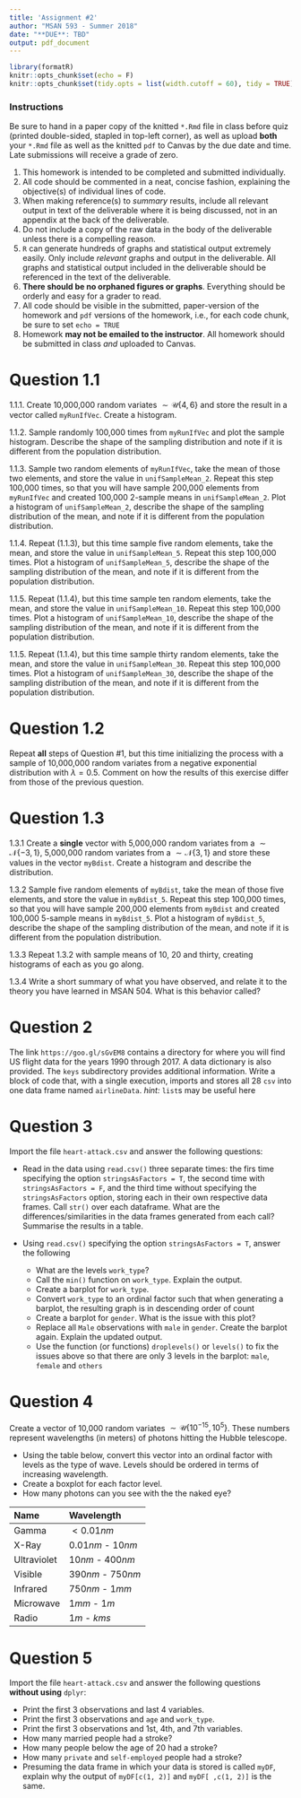 ```yaml
---
title: 'Assignment #2'
author: "MSAN 593 - Summer 2018"
date: "**DUE**: TBD"
output: pdf_document
---
```


```r
library(formatR)
knitr::opts_chunk$set(echo = F)
knitr::opts_chunk$set(tidy.opts = list(width.cutoff = 60), tidy = TRUE)
```

### Instructions

Be sure to hand in a paper copy of the knitted `*.Rmd` file in class before quiz (printed double-sided, stapled in top-left corner), as well as upload **both** your `*.Rmd` file as well as the knitted `pdf` to Canvas by the due date and time. Late submissions will receive a grade of zero.

1. This homework is intended to be completed and submitted individually.
2. All code should be commented in a neat, concise fashion, explaining the objective(s) of individual lines of code.
3. When making reference(s) to *summary* results, include all relevant output in text of the deliverable where it is being discussed, not in an appendix at the back of the deliverable.
4. Do not include a copy of the raw data in the body of the deliverable unless there is a compelling reason. 
5. `R` can generate hundreds of graphs and statistical output extremely easily. Only include *relevant* graphs and output in the deliverable. All graphs and statistical output included in the deliverable should be referenced in the text of the deliverable.
6. **There should be no orphaned figures or graphs**. Everything should be orderly and easy for a grader to read.
7. All code should be visible in the submitted, paper-version of the homework and `pdf` versions of the homework, i.e., for each code chunk, be sure to set `echo = TRUE`
8. Homework **may not be emailed to the instructor**. All homework should be submitted in class *and* uploaded to Canvas. 


# Question 1.1

1.1.1. Create 10,000,000 random variates $\sim \mathcal{U}\{4,6\}$ and store the result in a vector called `myRunIfVec`. Create a  histogram.

1.1.2. Sample randomly 100,000 times from `myRunIfVec` and plot the sample histogram. Describe the shape of the sampling distribution and note if it is different from the population distribution.

1.1.3. Sample two random elements of `myRunIfVec`, take the mean of those two elements, and store the value in `unifSampleMean_2`. Repeat this step 100,000 times, so that you will have sample 200,000 elements from `myRunIfVec` and created 100,000 2-sample means in `unifSampleMean_2`. Plot a histogram of `unifSampleMean_2`, describe the shape of the sampling distribution of the mean, and note if it is different from the population distribution.

1.1.4. Repeat (1.1.3), but this time sample five random elements, take the mean, and store the value in `unifSampleMean_5`. Repeat this step 100,000 times. Plot a histogram of `unifSampleMean_5`, describe the shape of the sampling distribution of the mean, and note if it is different from the population distribution.

1.1.5. Repeat (1.1.4), but this time sample ten random elements, take the mean, and store the value in `unifSampleMean_10`. Repeat this step 100,000 times. Plot a histogram of `unifSampleMean_10`, describe the shape of the sampling distribution of the mean, and note if it is different from the population distribution.

1.1.5. Repeat (1.1.4), but this time sample thirty random elements, take the mean, and store the value in `unifSampleMean_30`. Repeat this step 100,000 times. Plot a histogram of `unifSampleMean_30`, describe the shape of the sampling distribution of the mean, and note if it is different from the population distribution.
\    

# Question 1.2

Repeat **all** steps of Question #1, but this time initializing the process with a sample of 10,000,000 random variates from a negative exponential distribution with $\lambda = 0.5$. Comment on how the results of this exercise differ from those of the previous question.
\    

# Question 1.3

1.3.1 Create a **single** vector with 5,000,000 random variates from a $\sim \mathcal{N}\{-3,1\}$, 5,000,000 random variates from a $\sim \mathcal{N}\{3,1\}$ and store these values in the vector `myBdist`. Create a histogram and describe the distribution.

1.3.2 Sample five random elements of `myBdist`, take the mean of those five elements, and store the value in `myBdist_5`. Repeat this step 100,000 times, so that you will have sample 200,000 elements from `myBdist` and created 100,000 5-sample means in `myBdist_5`. Plot a histogram of `myBdist_5`, describe the shape of the sampling distribution of the mean, and note if it is different from the population distribution.

1.3.3 Repeat 1.3.2 with sample means of 10, 20 and thirty, creating histograms of each as you go along.

1.3.4 Write a short summary of what you have observed, and relate it to the theory you have learned in MSAN 504. What is this behavior called? 

# Question 2

The link `https://goo.gl/sGvEM8` contains a directory for where you will find US flight data for the years 1990 through 2017. A data dictionary is also provided. The `keys` subdirectory provides additional information. Write a block of code that, with a single execution, imports and stores all 28 `csv` into one data frame named `airlineData`. *hint:* `list`s may be useful here

# Question 3

Import the file `heart-attack.csv` and answer the following questions:

- Read in the data using `read.csv()` three separate times: the firs time specifying the option `stringsAsFactors = T`, the second time with `stringsAsFactors = F`, and the third time without specifying the `stringsAsFactors` option, storing each in their own respective data frames. Call `str()` over each dataframe. What are the differences/similarities in the data frames generated from each call? Summarise the results in a table.

- Using `read.csv()` specifying the option `stringsAsFactors = T`, answer the following
  - What are the levels `work_type`?
  - Call the `min()` function on `work_type`. Explain the output.
  - Create a barplot for `work_type`.
  - Convert `work_type` to an ordinal factor such that when generating a barplot, the resulting graph is in descending order of count
  - Create a barplot for `gender`. What is the issue with this plot?
  - Replace all  `Male` observations with `male` in `gender`. Create the barplot again. Explain the updated output.
  - Use the function (or functions) `droplevels()` or `levels()` to fix the issues above so that there are only 3 levels in the barplot: `male`, `female` and `others`

# Question 4

Create a vector of 10,000 random variates $\sim \mathcal{U}\{10^{-15},10^{5}\}$. These numbers represent wavelengths (in meters) of photons hitting the Hubble telescope. 

- Using the table below, convert this vector into an ordinal factor with levels as the type of wave. Levels should be ordered in terms of increasing wavelength. 
 - Create a boxplot for each factor level.
 - How many photons can you see with the the naked eye?


Name         Wavelength       
--------     --------------------   
Gamma        $< 0.01 nm$
X-Ray        $0.01 nm$ - $10 nm$
Ultraviolet  $10 nm$ - $400 nm$ 
Visible      $390 nm$ - $750 nm$ 
Infrared     $750 nm$ - $1 mm$ 
Microwave    $1 mm$ - $1 m$ 
Radio        $1 m$ - $kms$ 
--------     --------------------


# Question 5

Import the file `heart-attack.csv` and answer the following questions **without using** `dplyr`:

- Print the first 3 observations and last 4 variables.
- Print the first 3 observations and `age` and `work_type`.
- Print the first 3 observations and 1st, 4th, and 7th variables.
- How many married people had a stroke?
- How many people below the age of 20 had a stroke?
- How many `private` and `self-employed` people had a stroke?
- Presuming the data frame in which your data is stored is called `myDF`, explain why the output of `myDF[c(1, 2)]` and `myDF[ ,c(1, 2)]` is the same.

